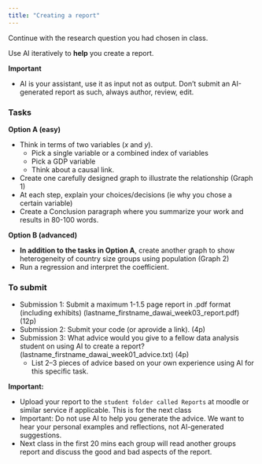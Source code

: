 ```yaml
---
title: "Creating a report"
---
```


Continue with the research question you had chosen in class. 

Use AI iteratively to **help** you create a report. 

**Important** 

* AI is your assistant, use it as input not as output. Don't submit an AI-generated report as such, always author, review, edit. 

### Tasks

**Option A (easy)**

  * Think in terms of two variables ($x$ and $y$). 
    * Pick a single variable or a combined index of variables
    * Pick a GDP variable
    * Think about a causal link. 
  * Create one carefully designed graph to illustrate the relationship (Graph 1)
  * At each step, explain your choices/decisions (ie why you chose a certain variable)
  * Create a Conclusion paragraph where you summarize your work and results in 80-100 words.
   
  
**Option B (advanced)**

* **In addition to the tasks in Option A**,  create another graph to show heterogeneity of country size groups using population (Graph 2)
* Run a regression and interpret the coefficient. 

### To submit

* Submission 1:  Submit a maximum 1-1.5 page report in .pdf format (including exhibits) (lastname_firstname_dawai_week03_report.pdf) (12p)
* Submission 2: Submit your code (or aprovide a link). (4p)
* Submission 3:
  What advice would you give to a fellow data analysis student on using AI to create a report? (lastname_firstname_dawai_week01_advice.txt) (4p)
    * List 2–3 pieces of advice based on your own experience using AI for this specific task.
    
**Important:** 

* Upload your report to the `student folder called Reports` at moodle or similar service if applicable. This is for the next class
* Important: Do not use AI to help you generate the advice. We want to hear your personal examples and reflections, not AI-generated suggestions.
*  Next class in the first 20 mins each group will read another groups report and discuss the good and bad aspects of the report.